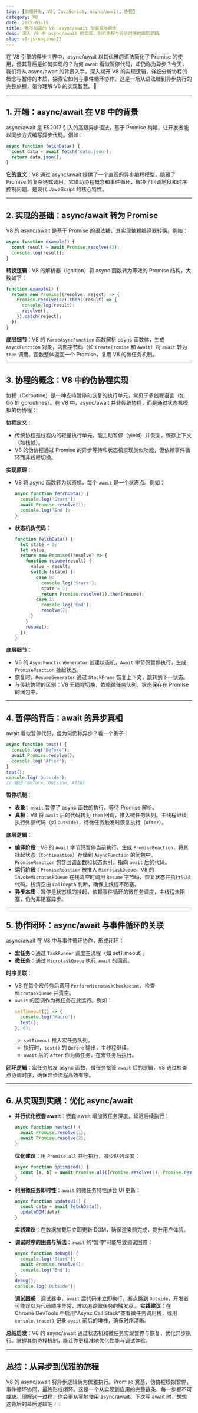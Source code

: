 ```yaml
---
tags: [前端开发, V8, JavaScript, async/await, 协程]
category: V8
date: 2025-03-15
title: 我不知道的 V8：async/await 的实现与异步
desc: 深入 V8 中 async/await 的实现，剖析协程与异步时序的底层逻辑。
slug: v8-js-engine-23
---
```


在 V8 引擎的异步世界中，async/await 以其优雅的语法简化了 Promise 的使用，但其背后是如何实现的？为何 await 看似暂停代码，却仍称为异步？今天，我们将从 async/await 的背景入手，深入揭开 V8 的实现逻辑，详细分析协程的概念与暂停的本质，探索它如何与事件循环协作。这是一场从语法糖到异步执行的完整旅程，带你理解 V8 的实现智慧。🚀

---

## 1. 开端：async/await 在 V8 中的背景

async/await 是 ES2017 引入的高级异步语法，基于 Promise 构建，让开发者能以同步方式编写异步代码。例如：

```javascript
async function fetchData() {
  const data = await fetch('data.json');
  return data.json();
}
```

**它的意义**：V8 通过 async/await 提供了一个直观的异步编程模型，隐藏了 Promise 的复杂链式调用。它借助协程概念和事件循环，解决了回调地狱和时序控制问题，是现代 JavaScript 的核心特性。

---

## 2. 实现的基础：async/await 转为 Promise

V8 的 async/await 是基于 Promise 的语法糖，其实现依赖编译器转换。例如：

```javascript
async function example() {
  const result = await Promise.resolve(42);
  console.log(result);
}
```

**转换逻辑**：V8 的解析器（Ignition）将 async 函数转为等效的 Promise 结构，大致如下：

```javascript
function example() {
  return new Promise((resolve, reject) => {
    Promise.resolve(42).then((result) => {
      console.log(result);
      resolve();
    }).catch(reject);
  });
}
```

**底层细节**：V8 的 `ParseAsyncFunction` 函数解析 async 函数体，生成 `AsyncFunction` 对象，内部字节码（如 `CreatePromise` 和 `Await`）将 `await` 转为 `then` 调用。函数整体返回一个 Promise，复用 V8 的微任务机制。

---

## 3. 协程的概念：V8 中的伪协程实现

协程（Coroutine）是一种支持暂停和恢复的执行单元，常见于多线程语言（如 Go 的 goroutines）。在 V8 中，async/await 并非传统协程，而是通过状态机模拟的伪协程：

**协程定义**：
- 传统协程是线程内的轻量执行单元，能主动暂停（yield）并恢复，保存上下文（如栈帧）。
- V8 的伪协程通过 Promise 的异步等待和状态机实现类似功能，但依赖事件循环而非线程切换。

**实现原理**：
- V8 将 async 函数转为状态机，每个 `await` 是一个状态点。例如：
  ```javascript
  async function fetchData() {
    console.log('Start');
    await Promise.resolve(1);
    console.log('End');
  }
  ```
- **状态机伪代码**：
  ```javascript
  function fetchData() {
    let state = 0;
    let value;
    return new Promise((resolve) => {
      function resume(result) {
        value = result;
        switch (state) {
          case 0:
            console.log('Start');
            state = 1;
            return Promise.resolve(1).then(resume);
          case 1:
            console.log('End');
            resolve();
        }
      }
      resume();
    });
  }
  ```

**底层细节**：
- V8 的 `AsyncFunctionGenerator` 创建状态机，`Await` 字节码暂停执行，生成 `PromiseReaction` 挂起状态。
- 恢复时，`ResumeGenerator` 通过 `StackFrame` 恢复上下文，跳转到下一状态。
- 与传统协程的区别：V8 无线程切换，依赖微任务队列，状态保存在 Promise 的闭包中。

---

## 4. 暂停的背后：await 的异步真相

await 看似暂停代码，但为何仍称异步？看一个例子：

```javascript
async function test() {
  console.log('Before');
  await Promise.resolve();
  console.log('After');
}
test();
console.log('Outside');
// 输出：Before, Outside, After
```

**暂停机制**：
- **表象**：`await` 暂停了 async 函数的执行，等待 Promise 解析。
- **真相**：V8 将 `await` 后的代码转为 `then` 回调，推入微任务队列。主线程继续执行外部代码（如 `Outside`），待微任务触发时恢复执行（`After`）。

**底层逻辑**：
- **编译阶段**：V8 的 `Await` 字节码暂停当前执行，生成 `PromiseReaction`，将其挂起状态（`Continuation`）存储到 `AsyncFunction` 的闭包中。`PromiseReaction` 包含回调函数和状态索引，指向 `await` 后的代码。
- **运行阶段**：`PromiseReaction` 被推入 `MicrotaskQueue`，V8 的 `InvokeMicrotaskQueue` 在栈清空时调用 `Resume` 字节码，恢复状态并执行后续代码。栈清空由 `CallDepth` 判断，确保主线程不阻塞。
- **异步本质**：暂停是状态机的挂起，依赖事件循环的微任务调度，主线程未阻塞，仍为非阻塞异步。

---

## 5. 协作闭环：async/await 与事件循环的关联

async/await 在 V8 中与事件循环协作，形成闭环：
- **宏任务**：通过 `TaskRunner` 调度主流程（如 setTimeout）。  
- **微任务**：通过 `MicrotaskQueue` 执行 `await` 的回调。  

**时序关联**：
- V8 在每个宏任务后调用 `PerformMicrotaskCheckpoint`，检查 `MicrotaskQueue` 并清空。
- `await` 的回调作为微任务在此运行。例如：
  ```javascript
  setTimeout(() => {
    console.log('Macro');
    test();
  }, 0);
  ```
  - `setTimeout` 推入宏任务队列。
  - 执行时，`test()` 的 `Before` 输出，主线程继续。
  - `await` 后的 `After` 作为微任务，在宏任务后执行。

**闭环逻辑**：宏任务触发 async 函数，微任务接管 `await` 后的逻辑，V8 通过检查点协调时序，确保异步流程高效有序。

---

## 6. 从实现到实践：优化 async/await

- **并行优化嵌套 await**：嵌套 await 增加微任务深度，延迟后续执行：
  ```javascript
  async function nested() {
    await Promise.resolve(1);
    await Promise.resolve(2);
  }
  ```
  **优化建议**：用 `Promise.all` 并行执行，减少队列深度：
  ```javascript
  async function optimized() {
    const [a, b] = await Promise.all([Promise.resolve(1), Promise.resolve(2)]);
  }
  ```

- **利用微任务即时性**：`await` 的微任务特性适合 UI 更新：
  ```javascript
  async function updateUI() {
    const data = await fetchData();
    updateDOM(data);
  }
  ```
  **实践建议**：在数据加载后立即更新 DOM，确保渲染前完成，提升用户体验。

- **调试时序的困惑与解法**：`await` 的“暂停”可能导致调试困惑：
  ```javascript
  async function debug() {
    console.log('Start');
    await Promise.resolve();
    console.log('End');
  }
  debug();
  console.log('Outside');
  ```
  **调试困惑**：调试器中，`await` 后代码未立即执行，断点跳到 `Outside`，开发者可能误以为代码顺序异常，难以追踪微任务的触发点。
  **实践建议**：在 Chrome DevTools 中启用“Async Call Stack”查看微任务调用栈，或用 `console.trace()` 记录 `await` 前后的堆栈，确保时序清晰。

**总结启发**：V8 的 async/await 通过状态机和微任务实现暂停与恢复，优化异步执行。掌握其伪协程机制，能让你更精准地优化性能与调试体验。

---

## 总结：从异步到优雅的旅程

V8 的 async/await 将异步逻辑转为优雅执行。Promise 奠基，伪协程模拟暂停，事件循环协同，最终形成闭环。这是一个从实现到应用的完整链条，每一步都不可或缺。理解这一过程，你会更从容地使用 async/await。下次写 await 时，想想这背后的幕后逻辑吧！💡

